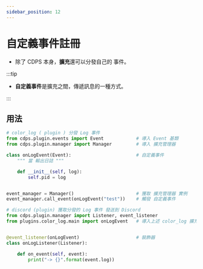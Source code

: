 ```yaml
---
sidebar_position: 12
---
```


# 自定義事件註冊

- 除了 CDPS 本身，**擴充**還可以分發自己的 事件。

:::tip

- **自定義事件**是擴充之間，傳遞訊息的一種方式。

:::

## 用法

```py
# color_log ( plugin ) 分發 Log 事件
from cdps.plugin.events import Event            # 導入 Event 基類
from cdps.plugin.manager import Manager         # 導入 擴充管理器

class onLogEvent(Event):                        # 自定義事件
    """ 當 輸出日誌 """

    def __init__(self, log):
        self.pid = log


event_manager = Manager()                       # 獲取 擴充管理器 實例
event_manager.call_event(onLogEvent("test"))    # 觸發 自定義事件
```

```py
# discord (plugin) 獲取分發的 Log 事件 發送到 Discord
from cdps.plugin.manager import Listener, event_listener
from plugins.color_log.main import onLogEvent   # 導入上述 color_log 擴充 中的 onLogEvent 事件


@event_listener(onLogEvent)                     # 裝飾器
class onLogListener(Listener):

    def on_event(self, event):
        print("-> {}".format(event.log))
```
